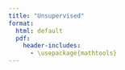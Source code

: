 ```yaml
--- 
title: "Unsupervised"
format: 
  html: default
  pdf:
    header-includes: 
      - \usepackage{mathtools}
--- 
```


